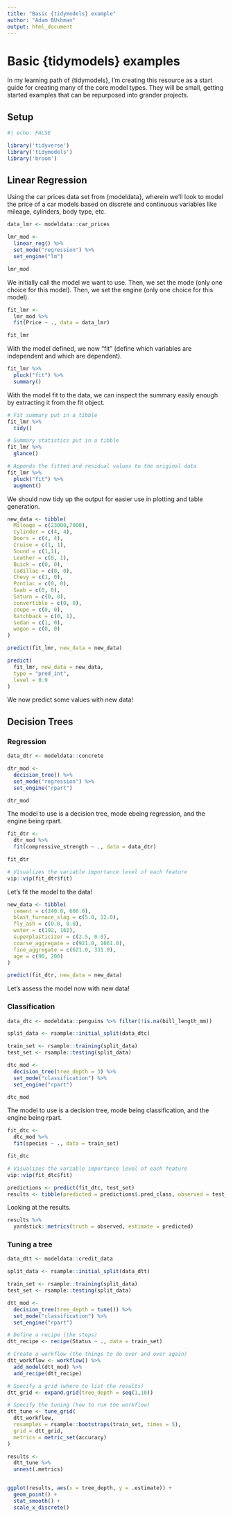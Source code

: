 ```yaml
---
title: "Basic {tidymodels} example"
author: "Adam BUshman"
output: html_document
---
```


# Basic {tidymodels} examples

In my learning path of {tidymodels}, I'm creating this resource as a start guide for creating many of the core model types. They will be small, getting started examples that can be repurposed into grander projects.


## Setup

```r
#| echo: FALSE

library('tidyverse')
library('tidymodels')
library('broom')
```


## Linear Regression

Using the car prices data set from {modeldata}, wherein we'll look to model the price of a car models based on discrete and continuous variables like mileage, cylinders, body type, etc.

```r
data_lmr <- modeldata::car_prices
```

```r
lmr_mod <-
  linear_reg() %>%
  set_mode("regression") %>%
  set_engine("lm")

lmr_mod
```

We initially call the model we want to use. Then, we set the mode (only one choice for this model). Then, we set the engine (only one choice for this model).

```r
fit_lmr <-
  lmr_mod %>%
  fit(Price ~ ., data = data_lmr)

fit_lmr
```

With the model defined, we now "fit" (define which variables are independent and which are dependent). 

```r
fit_lmr %>%
  pluck("fit") %>%
  summary()
```

With the model fit to the data, we can inspect the summary easily enough by extracting it from the fit object.

```r
# Fit summary put in a tibble
fit_lmr %>% 
  tidy()

# Summary statistics put in a tibble
fit_lmr %>%
  glance()

# Appends the fitted and residual values to the original data
fit_lmr %>%
  pluck("fit") %>%
  augment()
```

We should now tidy up the output for easier use in plotting and table generation.

```r
new_data <- tibble(
  Mileage = c(23000,7000), 
  Cylinder = c(4, 4), 
  Doors = c(4, 4), 
  Cruise = c(1, 1), 
  Sound = c(1,1), 
  Leather = c(0, 1), 
  Buick = c(0, 0), 
  Cadillac = c(0, 0), 
  Chevy = c(1, 0), 
  Pontiac = c(0, 0), 
  Saab = c(0, 0), 
  Saturn = c(0, 0), 
  convertible = c(0, 0), 
  coupe = c(0, 0), 
  hatchback = c(0, 1), 
  sedan = c(1, 0), 
  wagon = c(0, 0)
)

```

```r
predict(fit_lmr, new_data = new_data)

predict(
  fit_lmr, new_data = new_data, 
  type = "pred_int", 
  level = 0.9
)
```

We now predict some values with new data!


## Decision Trees

### Regression

```r
data_dtr <- modeldata::concrete
```

```r
dtr_mod <-
  decision_tree() %>%
  set_mode("regression") %>%
  set_engine("rpart")

dtr_mod
```
The model to use is a decision tree, mode ebeing regression, and the engine being rpart.

```r
fit_dtr <-
  dtr_mod %>%
  fit(compressive_strength ~ ., data = data_dtr)

fit_dtr
```


```r
# Visualizes the variable importance level of each feature
vip::vip(fit_dtr$fit)
```

Let's fit the model to the data!

```r
new_data <- tibble(
  cement = c(240.0, 600.0), 
  blast_furnace_slag = c(5.0, 12.0), 
  fly_ash = c(0.0, 0.0), 
  water = c(192, 162), 
  superplasticizer = c(2.5, 0.0), 
  coarse_aggregate = c(921.0, 1061.0), 
  fine_aggregate = c(621.0, 331.0), 
  age = c(90, 200)
)
```


```r
predict(fit_dtr, new_data = new_data)
```

Let's assess the model now with new data!

### Classification

```r
data_dtc <- modeldata::penguins %>% filter(!is.na(bill_length_mm))

split_data <- rsample::initial_split(data_dtc)

train_set <- rsample::training(split_data)
test_set <- rsample::testing(split_data)
```

```r
dtc_mod <-
  decision_tree(tree_depth = 3) %>%
  set_mode("classification") %>%
  set_engine("rpart")

dtc_mod
```
The model to use is a decision tree, mode being classification, and the engine being rpart.

```r
fit_dtc <-
  dtc_mod %>%
  fit(species ~ ., data = train_set)

fit_dtc
```

```r
# Visualizes the variable importance level of each feature
vip::vip(fit_dtc$fit)
```

```r
predictions <- predict(fit_dtc, test_set)
results <- tibble(predicted = predictions$.pred_class, observed = test_set$species)
```

Looking at the results.

```r
results %>%
  yardstick::metrics(truth = observed, estimate = predicted)
```

### Tuning a tree

```r
data_dtt <- modeldata::credit_data

split_data <- rsample::initial_split(data_dtt)

train_set <- rsample::training(split_data)
test_set <- rsample::testing(split_data)
```

```r
dtt_mod <-
  decision_tree(tree_depth = tune()) %>%
  set_mode("classification") %>%
  set_engine("rpart")
```

```r
# Define a recipe (the steps)
dtt_recipe <- recipe(Status ~ ., data = train_set)

# Create a workflow (the things to do over and over again)
dtt_workflow <- workflow() %>%
  add_model(dtt_mod) %>%
  add_recipe(dtt_recipe)

# Specify a grid (where to list the results)
dtt_grid <- expand.grid(tree_depth = seq(1,10))

# Specify the tuning (how to run the workflow)
dtt_tune <- tune_grid(
  dtt_workflow, 
  resamples = rsample::bootstraps(train_set, times = 5), 
  grid = dtt_grid, 
  metrics = metric_set(accuracy)
)
```

```r
results <- 
  dtt_tune %>%
  unnest(.metrics)


ggplot(results, aes(x = tree_depth, y = .estimate)) +
  geom_point() +
  stat_smooth() +
  scale_x_discrete()
```
